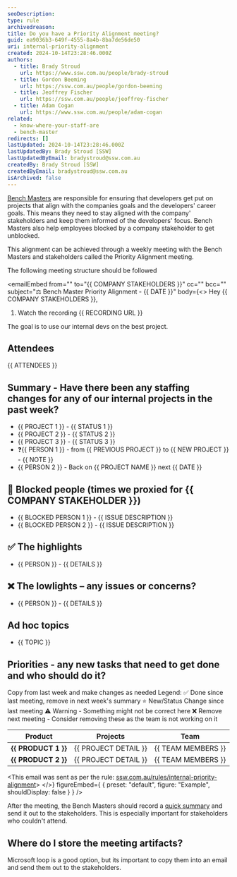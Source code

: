 ```yaml
---
seoDescription:
type: rule
archivedreason:
title: Do you have a Priority Alignment meeting?
guid: ea9036b3-649f-4555-8a4b-8ba7de56de50
uri: internal-priority-alignment
created: 2024-10-14T23:28:46.000Z
authors:
  - title: Brady Stroud
    url: https://www.ssw.com.au/people/brady-stroud
  - title: Gordon Beeming
    url: https://ssw.com.au/people/gordon-beeming
  - title: Jeoffrey Fischer
    url: https://ssw.com.au/people/jeoffrey-fischer
  - title: Adam Cogan
    url: https://www.ssw.com.au/people/adam-cogan
related:
  - know-where-your-staff-are
  - bench-master
redirects: []
lastUpdated: 2024-10-14T23:28:46.000Z
lastUpdatedBy: Brady Stroud [SSW]
lastUpdatedByEmail: bradystroud@ssw.com.au
createdBy: Brady Stroud [SSW]
createdByEmail: bradystroud@ssw.com.au
isArchived: false
---
```


[Bench Masters](/bench-mastes) are responsible for ensuring that developers get put on projects that align with the companies goals and the developers' career goals. This means they need to stay aligned with the company' stakeholders and keep them informed of the developers' focus.
Bench Masters also help employees blocked by a company stakeholder to get unblocked.

This alignment can be achieved through a weekly meeting with the Bench Masters and stakeholders called the Priority Alignment meeting.

The following meeting structure should be followed

<emailEmbed
  from=""
  to="&#123;&#123; COMPANY STAKEHOLDERS &#125;&#125;"
  cc=""
  bcc=""
  subject="⚖️ Bench Master Priority Alignment - &#123;&#123; DATE &#125;&#125;"
  body={<>
    Hey &#123;&#123; COMPANY STAKEHOLDERS &#125;&#125;,

1. Watch the recording
    &#123;&#123; RECORDING URL &#125;&#125;

The goal is to use our internal devs on the best project.

## Attendees

&#123;&#123; ATTENDEES &#125;&#125;

## Summary - Have there been any staffing changes for any of our internal projects in the past week?

* &#123;&#123; PROJECT 1 &#125;&#125; - &#123;&#123; STATUS 1 &#125;&#125;
* &#123;&#123; PROJECT 2 &#125;&#125; - &#123;&#123; STATUS 2 &#125;&#125;
* &#123;&#123; PROJECT 3 &#125;&#125; - &#123;&#123; STATUS 3 &#125;&#125;
* ❓&#123;&#123; PERSON 1 &#125;&#125; - from &#123;&#123; PREVIOUS PROJECT &#125;&#125; to &#123;&#123; NEW PROJECT &#125;&#125; - &#123;&#123; NOTE &#125;&#125;
* &#123;&#123; PERSON 2 &#125;&#125; - Back on &#123;&#123; PROJECT NAME &#125;&#125; next &#123;&#123; DATE &#125;&#125;

## 🛑 Blocked people (times we proxied for &#123;&#123; COMPANY STAKEHOLDER &#125;&#125;)

* &#123;&#123; BLOCKED PERSON 1 &#125;&#125; - &#123;&#123; ISSUE DESCRIPTION &#125;&#125;
* &#123;&#123; BLOCKED PERSON 2 &#125;&#125; - &#123;&#123; ISSUE DESCRIPTION &#125;&#125;

## ✅ The highlights

* &#123;&#123; PERSON &#125;&#125; - &#123;&#123; DETAILS &#125;&#125;

## ❌ The lowlights – any issues or concerns?

* &#123;&#123; PERSON &#125;&#125; - &#123;&#123; DETAILS &#125;&#125;

## Ad hoc topics

* &#123;&#123; TOPIC &#125;&#125;

## Priorities - any new tasks that need to get done and who should do it?

Copy from last week and make changes as needed
Legend:
✅ Done since last meeting, remove in next week's summary
⭐️ New/Status Change since last meeting
⚠️ Warning - Something might not be correct here
❌ Remove next meeting - Consider removing these as the team is not working on it

| **Product**         | **Projects**         | **Team**           |
| ------------------- | -------------------- | ------------------ |
| **&#123;&#123; PRODUCT 1 &#125;&#125;** | &#123;&#123; PROJECT DETAIL &#125;&#125; | &#123;&#123; TEAM MEMBERS &#125;&#125; |
| **&#123;&#123; PRODUCT 2 &#125;&#125;** | &#123;&#123; PROJECT DETAIL &#125;&#125; | &#123;&#123; TEAM MEMBERS &#125;&#125; |

&lt;This email was sent as per the rule: [ssw.com.au/rules/internal-priority-alignment](/internal-priority-alignment)&gt;
  </>}
  figureEmbed={ {
    preset: "default",
    figure: "Example",
    shouldDisplay: false
  } }
/>

After the meeting, the Bench Masters should record a [quick summary](/summary-recording-sprint-reviews) and send it out to the stakeholders. This is especially important for stakeholders who couldn't attend.

## Where do I store the meeting artifacts?

Microsoft loop is a good option, but its important to copy them into an email and send them out to the stakeholders.

